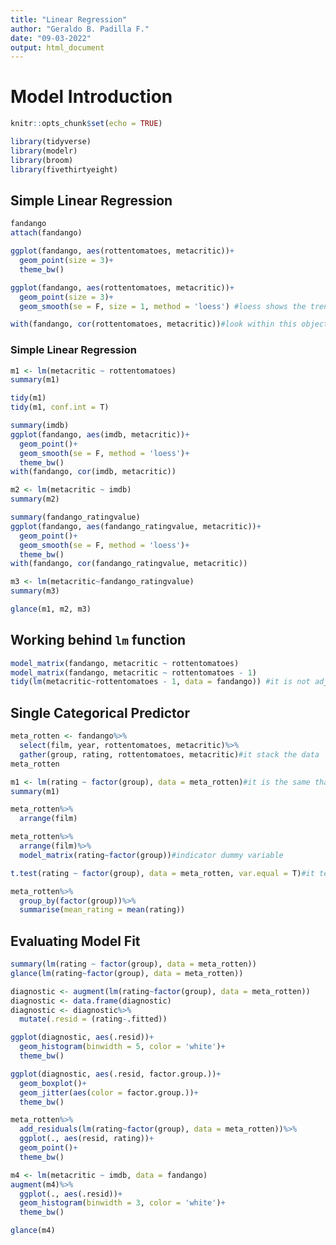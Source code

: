 ```yaml
---
title: "Linear Regression"
author: "Geraldo B. Padilla F."
date: "09-03-2022"
output: html_document
---
```


# Model Introduction
```r
knitr::opts_chunk$set(echo = TRUE)
```

```r
library(tidyverse)
library(modelr)
library(broom)
library(fivethirtyeight)
```

## Simple Linear Regression

```r
fandango
attach(fandango)

ggplot(fandango, aes(rottentomatoes, metacritic))+
  geom_point(size = 3)+
  theme_bw()

ggplot(fandango, aes(rottentomatoes, metacritic))+
  geom_point(size = 3)+
  geom_smooth(se = F, size = 1, method = 'loess') #loess shows the trend in the data via local regressions at different points on the x axis.

with(fandango, cor(rottentomatoes, metacritic))#look within this object for these variables
```

### Simple Linear Regression
```r
m1 <- lm(metacritic ~ rottentomatoes)
summary(m1)

tidy(m1)
tidy(m1, conf.int = T)

summary(imdb)
ggplot(fandango, aes(imdb, metacritic))+
  geom_point()+
  geom_smooth(se = F, method = 'loess')+
  theme_bw()
with(fandango, cor(imdb, metacritic))

m2 <- lm(metacritic ~ imdb)
summary(m2)

summary(fandango_ratingvalue)
ggplot(fandango, aes(fandango_ratingvalue, metacritic))+
  geom_point()+
  geom_smooth(se = F, method = 'loess')+
  theme_bw()
with(fandango, cor(fandango_ratingvalue, metacritic))

m3 <- lm(metacritic~fandango_ratingvalue)
summary(m3)

glance(m1, m2, m3)
```

## Working behind `lm` function

```r
model_matrix(fandango, metacritic ~ rottentomatoes)
model_matrix(fandango, metacritic ~ rottentomatoes - 1)
tidy(lm(metacritic~rottentomatoes - 1, data = fandango)) #it is not adjusting by the mean of y
```

## Single Categorical Predictor

```r
meta_rotten <- fandango%>%
  select(film, year, rottentomatoes, metacritic)%>%
  gather(group, rating, rottentomatoes, metacritic)#it stack the data
meta_rotten

m1 <- lm(rating ~ factor(group), data = meta_rotten)#it is the same that a t.test function
summary(m1)

meta_rotten%>%
  arrange(film)

meta_rotten%>%
  arrange(film)%>%
  model_matrix(rating~factor(group))#indicator dummy variable

t.test(rating ~ factor(group), data = meta_rotten, var.equal = T)#it tests homogeneity of variance

meta_rotten%>%
  group_by(factor(group))%>%
  summarise(mean_rating = mean(rating))
```

## Evaluating Model Fit

```r
summary(lm(rating ~ factor(group), data = meta_rotten))
glance(lm(rating~factor(group), data = meta_rotten))

diagnostic <- augment(lm(rating~factor(group), data = meta_rotten))
diagnostic <- data.frame(diagnostic)
diagnostic <- diagnostic%>%
  mutate(.resid = (rating-.fitted))

ggplot(diagnostic, aes(.resid))+
  geom_histogram(binwidth = 5, color = 'white')+
  theme_bw()

ggplot(diagnostic, aes(.resid, factor.group.))+
  geom_boxplot()+
  geom_jitter(aes(color = factor.group.))+
  theme_bw()

meta_rotten%>%
  add_residuals(lm(rating~factor(group), data = meta_rotten))%>%
  ggplot(., aes(resid, rating))+
  geom_point()+
  theme_bw()

m4 <- lm(metacritic ~ imdb, data = fandango)
augment(m4)%>%
  ggplot(., aes(.resid))+
  geom_histogram(binwidth = 3, color = 'white')+
  theme_bw()

glance(m4)
```

